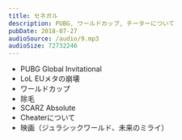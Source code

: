 ```yaml
---
title: セネガル
description: PUBG, ワールドカップ, チーターについて
pubDate: 2018-07-27
audioSource: /audio/9.mp3
audioSize: 72732246
---
```


- PUBG Global Invitational
- LoL EUメタの崩壊
- ワールドカップ
- 除毛
- SCARZ Absolute
- Cheaterについて
- 映画（ジュラシックワールド、未来のミライ）